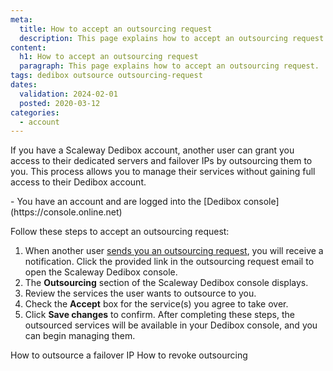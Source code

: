 ```yaml
---
meta:
  title: How to accept an outsourcing request
  description: This page explains how to accept an outsourcing request.
content:
  h1: How to accept an outsourcing request
  paragraph: This page explains how to accept an outsourcing request.
tags: dedibox outsource outsourcing-request
dates:
  validation: 2024-02-01
  posted: 2020-03-12
categories:
  - account
---
```


If you have a Scaleway Dedibox account, another user can grant you access to their dedicated servers and failover IPs by outsourcing them to you. This process allows you to manage their services without gaining full access to their Dedibox account.

<Message type="requirement">
  - You have an account and are logged into the [Dedibox console](https://console.online.net) 
</Message>

Follow these steps to accept an outsourcing request:

1. When another user [sends you an outsourcing request](/dedibox-console/account/how-to/outsource-dedibox), you will receive a notification. Click the provided link in the outsourcing request email to open the Scaleway Dedibox console.
    <Lightbox src="scaleway-dedibox-console-outsourcing-request.webp" />
2. The **Outsourcing** section of the Scaleway Dedibox console displays.
4. Review the services the user wants to outsource to you.
5. Check the **Accept** box for the service(s) you agree to take over.
    <Lightbox src="scaleway-dedibox-console-outsourcing-accept.webp" />
6. Click **Save changes** to confirm.
    After completing these steps, the outsourced services will be available in your Dedibox console, and you can begin managing them.

<Navigation title="See also">
  <PreviousButton to="/dedibox-console/account/how-to/outsource-failover-ip/">How to outsource a failover IP</PreviousButton>
  <NextButton to="/dedibox-console/account/how-to/revoke-outsourcing/">How to revoke outsourcing</NextButton>
</Navigation>